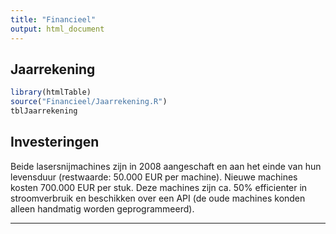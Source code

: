 ```yaml
---
title: "Financieel"
output: html_document
---
```

## Jaarrekening

```r
library(htmlTable)
source("Financieel/Jaarrekening.R")
tblJaarrekening
```

## Investeringen
Beide lasersnijmachines zijn in 2008 aangeschaft en aan het einde van hun levensduur (restwaarde: 50.000 EUR per machine). Nieuwe machines kosten 700.000 EUR per stuk. Deze machines zijn ca. 50% efficienter in stroomverbruik en beschikken over een API (de oude machines konden alleen handmatig worden geprogrammeerd).

<hr>